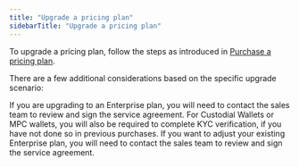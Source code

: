 ```yaml
---
title: "Upgrade a pricing plan"
sidebarTitle: "Upgrade a pricing plan"
---
```


To upgrade a pricing plan, follow the steps as introduced in [Purchase a pricing plan](/cobo-portal/bills-and-payments/purchase-pricing-plan/prerequisites).

There are a few additional considerations based on the specific upgrade scenario:

If you are upgrading to an Enterprise plan, you will need to contact the sales team to review and sign the service agreement. For Custodial Wallets or MPC wallets, you will also be required to complete KYC verification, if you have not done so in previous purchases.
If you want to adjust your existing Enterprise plan, you will need to contact the sales team to review and sign the service agreement.
